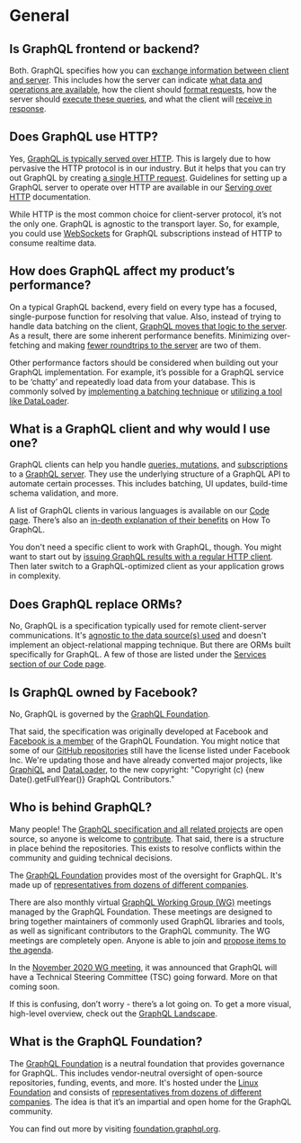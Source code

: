 # General

## Is GraphQL frontend or backend?

Both. GraphQL specifies how you can
[exchange information between client and server](https://www.howtographql.com/basics/3-big-picture/).
This includes how the server can indicate
[what data and operations are available](/learn/introspection/), how the client
should [format requests](/learn/queries/), how the server should
[execute these queries](/learn/execution/), and what the client will
[receive in response](/learn/serving-over-http/#response).

## Does GraphQL use HTTP?

Yes, [GraphQL is typically served over HTTP](/learn/best-practices/#http). This
is largely due to how pervasive the HTTP protocol is in our industry. But it
helps that you can try out GraphQL by creating
[a single HTTP request](#why-should-i-use-graphql). Guidelines for setting up a
GraphQL server to operate over HTTP are available in our
[Serving over HTTP](/learn/serving-over-http/) documentation.

While HTTP is the most common choice for client-server protocol, it’s not the
only one. GraphQL is agnostic to the transport layer. So, for example, you could
use
[WebSockets](https://developer.mozilla.org/en-US/docs/Web/API/WebSockets_API)
for GraphQL subscriptions instead of HTTP to consume realtime data.

## How does GraphQL affect my product’s performance?

On a typical GraphQL backend, every field on every type has a focused,
single-purpose function for resolving that value. Also, instead of trying to
handle data batching on the client,
[GraphQL moves that logic to the server](/learn/best-practices/#server-side-batching-caching).
As a result, there are some inherent performance benefits. Minimizing
over-fetching and making
[fewer roundtrips to the server](/learn/queries/#fields) are two of them.

Other performance factors should be considered when building out your GraphQL
implementation. For example, it’s possible for a GraphQL service to be ‘chatty’
and repeatedly load data from your database. This is commonly solved by
[implementing a batching technique](/learn/best-practices/#server-side-batching-caching)
or [utilizing a tool like DataLoader](https://github.com/graphql/dataloader).

## What is a GraphQL client and why would I use one?

GraphQL clients can help you handle [queries, mutations,](/learn/queries/) and
[subscriptions](https://spec.graphql.org/draft/#sec-Subscription) to a
[GraphQL server](https://www.howtographql.com/advanced/1-server/). They use the
underlying structure of a GraphQL API to automate certain processes. This
includes batching, UI updates, build-time schema validation, and more.

A list of GraphQL clients in various languages is available on our
[Code page](/code/). There’s also an
[in-depth explanation of their benefits](https://www.howtographql.com/advanced/0-clients/)
on How To GraphQL.

You don't need a specific client to work with GraphQL, though. You might want to
start out by
[issuing GraphQL results with a regular HTTP client](/learn/serving-over-http/).
Then later switch to a GraphQL-optimized client as your application grows in
complexity.

## Does GraphQL replace ORMs?

No, GraphQL is a specification typically used for remote client-server
communications. It's
[agnostic to the data source(s) used](#is-graphql-a-database-language-like-sql)
and doesn't implement an object-relational mapping technique. But there are ORMs
built specifically for GraphQL. A few of those are listed under the
[Services section of our Code page](/code/?tags=services).

## Is GraphQL owned by Facebook?

No, GraphQL is governed by the
[GraphQL Foundation](#what-is-the-graphql-foundation).

That said, the specification was originally developed at Facebook and
[Facebook is a member](https://foundation.graphql.org/members/) of the GraphQL
Foundation. You might notice that some of our
[GitHub repositories](https://github.com/graphql/) still have the license listed
under Facebook Inc. We're updating those and have already converted major
projects, like [GraphiQL](https://github.com/graphql/graphiql/blob/main/LICENSE)
and [DataLoader](https://github.com/graphql/dataloader/blob/master/LICENSE), to
the new copyright: "Copyright (c) {new Date().getFullYear()} GraphQL
Contributors."

## Who is behind GraphQL?

Many people! The
[GraphQL specification and all related projects](http://github.com/graphql/) are
open source, so anyone is welcome to
[contribute](#how-can-i-contribute-to-the-specification). That said, there is a
structure in place behind the repositories. This exists to resolve conflicts
within the community and guiding technical decisions.

The [GraphQL Foundation](#what-is-the-graphql-foundation) provides most of the
oversight for GraphQL. It's made up of
[representatives from dozens of different companies](https://foundation.graphql.org/members/).

There are also monthly virtual
[GraphQL Working Group (WG)](https://github.com/graphql/graphql-wg) meetings
managed by the GraphQL Foundation. These meetings are designed to bring together
maintainers of commonly used GraphQL libraries and tools, as well as significant
contributors to the GraphQL community. The WG meetings are completely open.
Anyone is able to join and
[propose items to the agenda](https://github.com/graphql/graphql-wg/blob/main/agendas/).

In the [November 2020 WG meeting](https://www.youtube.com/watch?v=UybZp9O24Ow),
it was announced that GraphQL will have a Technical Steering Committee (TSC)
going forward. More on that coming soon.

If this is confusing, don’t worry - there’s a lot going on. To get a more
visual, high-level overview, check out the
[GraphQL Landscape](https://landscape.graphql.org/).

## What is the GraphQL Foundation?

The [GraphQL Foundation](https://foundation.graphql.org/faq/) is a neutral
foundation that provides governance for GraphQL. This includes vendor-neutral
oversight of open-source repositories, funding, events, and more. It's hosted
under the [Linux Foundation](https://www.linuxfoundation.org/) and consists of
[representatives from dozens of different companies](https://foundation.graphql.org/members/).
The idea is that it’s an impartial and open home for the GraphQL community.

You can find out more by visiting
[foundation.graphql.org](https://foundation.graphql.org/).
